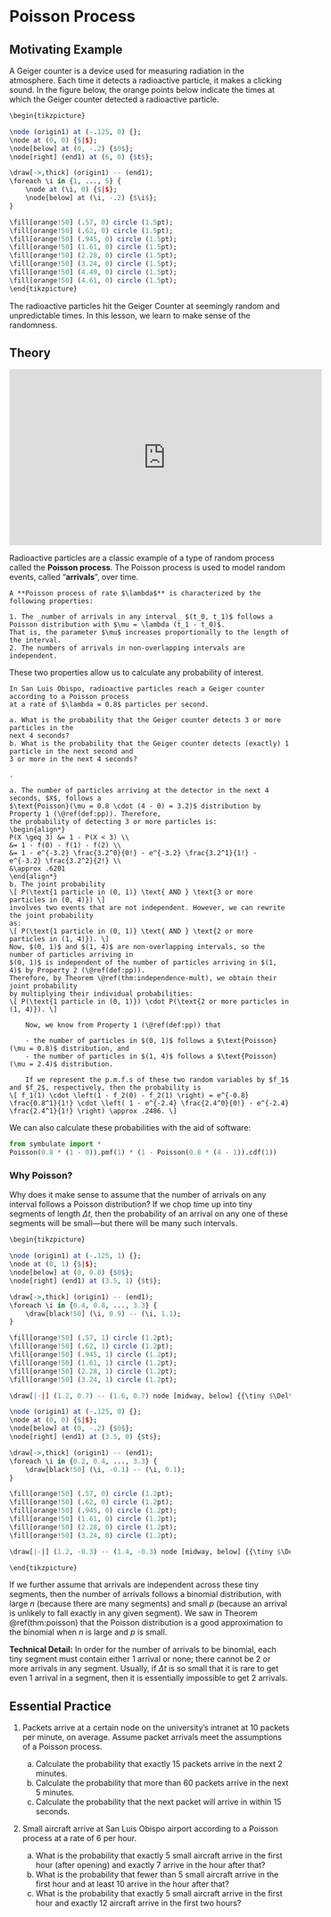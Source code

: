 # Poisson Process {#poisson-process}

## Motivating Example {-}

A Geiger counter is a device used for measuring radiation in the atmosphere. Each time it detects a radioactive particle, 
it makes a clicking sound. In the figure below, the orange points below indicate the times at which the Geiger counter 
detected a radioactive particle.

```r

\begin{tikzpicture}

\node (origin1) at (-.125, 0) {};
\node at (0, 0) {$|$};
\node[below] at (0, -.2) {$0$};
\node[right] (end1) at (6, 0) {$t$};

\draw[->,thick] (origin1) -- (end1);
\foreach \i in {1, ..., 5} {
	\node at (\i, 0) {$|$};
	\node[below] at (\i, -.2) {$\i$};
}

\fill[orange!50] (.57, 0) circle (1.5pt);
\fill[orange!50] (.62, 0) circle (1.5pt);
\fill[orange!50] (.945, 0) circle (1.5pt);
\fill[orange!50] (1.61, 0) circle (1.5pt);
\fill[orange!50] (2.28, 0) circle (1.5pt);
\fill[orange!50] (3.24, 0) circle (1.5pt);
\fill[orange!50] (4.49, 0) circle (1.5pt);
\fill[orange!50] (4.61, 0) circle (1.5pt);
\end{tikzpicture}
```

The radioactive particles hit the Geiger Counter at seemingly random and unpredictable times. In this 
lesson, we learn to make sense of the randomness.

## Theory {-}

<iframe width="560" height="315" src="https://www.youtube.com/embed/TgoUx88eSVE" frameborder="0" allow="accelerometer; autoplay; encrypted-media; gyroscope; picture-in-picture" allowfullscreen></iframe>

Radioactive particles are a classic example of a type of random process called the **Poisson process**. 
The Poisson process is used to model random events, called "**arrivals**", over time.

```definition
A **Poisson process of rate $\lambda$** is characterized by the following properties:

1. The _number of arrivals in any interval_ $(t_0, t_1)$ follows a Poisson distribution with $\mu = \lambda (t_1 - t_0)$. 
That is, the parameter $\mu$ increases proportionally to the length of the interval.
2. The numbers of arrivals in non-overlapping intervals are independent.
```

These two properties allow us to calculate any probability of interest.

```example

In San Luis Obispo, radioactive particles reach a Geiger counter according to a Poisson process 
at a rate of $\lambda = 0.8$ particles per second. 

a. What is the probability that the Geiger counter detects 3 or more particles in the 
next 4 seconds?
b. What is the probability that the Geiger counter detects (exactly) 1 particle in the next second and 
3 or more in the next 4 seconds?
```

```solution
.

a. The number of particles arriving at the detector in the next 4 seconds, $X$, follows a 
$\text{Poisson}(\mu = 0.8 \cdot (4 - 0) = 3.2)$ distribution by Property 1 (\@ref(def:pp)). Therefore,
the probability of detecting 3 or more particles is:
\begin{align*}
P(X \geq 3) &= 1 - P(X < 3) \\
&= 1 - f(0) - f(1) - f(2) \\
&= 1 - e^{-3.2} \frac{3.2^0}{0!} - e^{-3.2} \frac{3.2^1}{1!} - e^{-3.2} \frac{3.2^2}{2!} \\
&\approx .6201
\end{align*}
b. The joint probability
\[ P(\text{1 particle in (0, 1)} \text{ AND } \text{3 or more particles in (0, 4)}) \]
involves two events that are not independent. However, we can rewrite the joint probability 
as:
\[ P(\text{1 particle in (0, 1)} \text{ AND } \text{2 or more particles in (1, 4)}). \]
Now, $(0, 1)$ and $(1, 4)$ are non-overlapping intervals, so the number of particles arriving in 
$(0, 1)$ is independent of the number of particles arriving in $(1, 4)$ by Property 2 (\@ref(def:pp)). 
Therefore, by Theorem \@ref(thm:independence-mult), we obtain their joint probability 
by multiplying their individual probabilities:
\[ P(\text{1 particle in (0, 1)}) \cdot P(\text{2 or more particles in (1, 4)}). \]

    Now, we know from Property 1 (\@ref(def:pp)) that 

    - the number of particles in $(0, 1)$ follows a $\text{Poisson}(\mu = 0.8)$ distribution, and
    - the number of particles in $(1, 4)$ follows a $\text{Poisson}(\mu = 2.4)$ distribution.

    If we represent the p.m.f.s of these two random variables by $f_1$ and $f_2$, respectively, then the probability is 
\[ f_1(1) \cdot \left(1 - f_2(0) - f_2(1) \right) = e^{-0.8} \frac{0.8^1}{1!} \cdot \left( 1 - e^{-2.4} \frac{2.4^0}{0!} - e^{-2.4} \frac{2.4^1}{1!} \right) \approx .2486. \]
```

We can also calculate these probabilities with the aid of software:
```python
from symbulate import *
Poisson(0.8 * (1 - 0)).pmf(1) * (1 - Poisson(0.8 * (4 - 1)).cdf(1))
```

### Why Poisson? {-}

Why does it make sense to assume that the number of arrivals on any interval 
follows a Poisson distribution? If we chop time up into tiny segments of length $\Delta t$, 
then the probability of an arrival on any one of these segments will be small---but there will be many such intervals.

```r

\begin{tikzpicture}

\node (origin1) at (-.125, 1) {};
\node at (0, 1) {$|$};
\node[below] at (0, 0.8) {$0$};
\node[right] (end1) at (3.5, 1) {$t$};

\draw[->,thick] (origin1) -- (end1);
\foreach \i in {0.4, 0.8, ..., 3.3} {
	\draw[black!50] (\i, 0.9) -- (\i, 1.1);
}

\fill[orange!50] (.57, 1) circle (1.2pt);
\fill[orange!50] (.62, 1) circle (1.2pt);
\fill[orange!50] (.945, 1) circle (1.2pt);
\fill[orange!50] (1.61, 1) circle (1.2pt);
\fill[orange!50] (2.28, 1) circle (1.2pt);
\fill[orange!50] (3.24, 1) circle (1.2pt);

\draw[|-|] (1.2, 0.7) -- (1.6, 0.7) node [midway, below] {{\tiny $\Delta t$}};

\node (origin1) at (-.125, 0) {};
\node at (0, 0) {$|$};
\node[below] at (0, -.2) {$0$};
\node[right] (end1) at (3.5, 0) {$t$};

\draw[->,thick] (origin1) -- (end1);
\foreach \i in {0.2, 0.4, ..., 3.3} {
	\draw[black!50] (\i, -0.1) -- (\i, 0.1);
}

\fill[orange!50] (.57, 0) circle (1.2pt);
\fill[orange!50] (.62, 0) circle (1.2pt);
\fill[orange!50] (.945, 0) circle (1.2pt);
\fill[orange!50] (1.61, 0) circle (1.2pt);
\fill[orange!50] (2.28, 0) circle (1.2pt);
\fill[orange!50] (3.24, 0) circle (1.2pt);

\draw[|-|] (1.2, -0.3) -- (1.4, -0.3) node [midway, below] {{\tiny $\Delta t$}};

\end{tikzpicture}
```

If we further assume that arrivals are independent across these tiny segments, then 
the number of arrivals follows a binomial distribution, with large $n$ (because there are many segments) 
and small $p$ (because an arrival is unlikely to fall exactly in any given segment). 
We saw in Theorem \@ref(thm:poisson) that the Poisson distribution is a good approximation to the binomial 
when $n$ is large and $p$ is small. 

**Technical Detail:** In order for the number of arrivals to be binomial, each tiny segment must 
contain either 1 arrival or none; there cannot be 2 or more arrivals in any segment. Usually, 
if $\Delta t$ is so small that it is rare to get even 1 arrival in a segment, then it is 
essentially impossible to get 2 arrivals.


## Essential Practice {-}

1. Packets arrive at a certain node on the university’s intranet at 10 packets per minute, on average.
Assume packet arrivals meet the assumptions of a Poisson process.

    a. Calculate the probability that exactly 15 packets arrive in the next 2 minutes.
    b. Calculate the probability that more than 60 packets arrive in the next 5 minutes.
    c. Calculate the probability that the next packet will arrive in within 15 seconds.

2. Small aircraft arrive at San Luis Obispo airport according to a Poisson process at a rate of 6 per hour.

    a. What is the probability that exactly 5 small aircraft arrive in the first hour (after opening) and exactly 7 arrive 
    in the hour after that?
    b. What is the probability that fewer than 5 small aircraft arrive in the first hour and 
    at least 10 arrive in the hour after that?
    c. What is the probability that exactly 5 small aircraft arrive in the first hour and exactly 12 aircraft 
    arrive in the first two hours?
